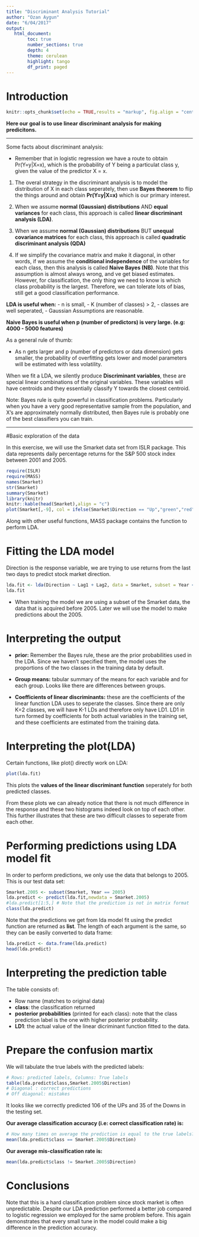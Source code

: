 ```yaml
---
title: "Discriminant Analysis Tutorial"
author: "Ozan Aygun"
date: "6/04/2017"
output: 
   html_document:
        toc: true
        number_sections: true
        depth: 4
        theme: cerulean
        highlight: tango
        df_print: paged
---
```


# Introduction

```r
knitr::opts_chunk$set(echo = TRUE,results = "markup", fig.align = "center", fig.width = 5, fig.height = 4,message=FALSE,warning=FALSE)
```

**Here our goal is to use linear discriminant analysis for making predicitons.** 

___

Some facts about discriminant analysis:

- Remember that in logistic regression we have a route to obtain Pr(Y=y|X=x), which is the probability of Y being a particulat class y, given the value of the predictor X = x.

1. The overal strategy in the discriminant analysis is to model the distribution of X in each class seperately, then use **Bayes theorem** to flip the things around and obtain **Pr(Y=y|X=x)** which is our primary interest.

2. When we assume **normal (Gaussian) distributions** AND **equal variances** for each class, this approach is called **linear discriminant analysis (LDA)**.

3.  When we assume **normal (Gaussian) distributions** BUT **unequal covariance matrices** for each class, this approach is called **quadratic discriminant analysis (QDA)**

4. If we simplify the covariance matrix and make it diagonal, in other words, if we assume the **conditional independence** of the variables for each class, then this analysis is called **Naive Bayes (NB)**. Note that this assumption is almost always wrong, and ve get biased estimates. However, for classification, the only thing we need to know is which class probability is the largest. Therefore, we can tolerate lots of bias, still get a good classification performance.

**LDA is useful when:**
- n is small, 
- K (number of classes) > 2, 
- classes are well seperated,
- Gaussian Assumptions are reasonable.

**Naive Bayes is useful when p (number of predictors) is very large. (e.g: 4000 - 5000 features)**

As a general rule of thumb:

- As n gets larger and p (number of predictors or data dimension) gets smaller, the probability of overfitting gets lower and model parameters will be estimated with less volatility. 

When we fit a LDA, we silently produce **Discriminant variables**, these are special linear combinations of the original variables. These variables will have centroids and they essentially classify Y towards the closest centroid.

Note: Bayes rule is quite powerful in classification problems. Particularly when you have a very good representative sample from the population, and X's are approximately normally distributed, then Bayes rule is probably one of the best classifiers you can train.

___

#Basic exploration of the data

In this exercise, we will use the Smarket data set from ISLR package. This data represents daily percentage returns for the S&P 500 stock index between 2001 and 2005.

```r
require(ISLR)
require(MASS)
names(Smarket)
str(Smarket)
summary(Smarket)
library(knitr)
knitr::kable(head(Smarket),align = "c")
plot(Smarket[,-9], col = ifelse(Smarket$Direction == "Up","green","red"), cex = 0.5, pch = 20)
```

Along with other useful functions, MASS package contains the function to perform LDA.

# Fitting the LDA model

Direction is the response variable, we are trying to use returns from the last two days to predict stock market direction.

```r
lda.fit <- lda(Direction ~ Lag1 + Lag2, data = Smarket, subset = Year < 2005)
lda.fit

```

- When training the model we are using a subset of the Smarket data, the data that is acquired before 2005. Later we will use the model to make predictions about the 2005.

# Interpreting the output

- **prior:** Remember the Bayes rule, these are the prior probabilities used in the LDA. Since we haven't specified them, the model uses the proportions of the two classes in the training data by default.

- **Group means:** tabular summary of the means for each variable and for each group. Looks like there are differences between groups.

- **Coefficients of linear discriminants:** these are the coefficients of the linear function LDA uses to seperate the classes. Since there are only K=2 classes, we will have K-1 LDs and therefore only have LD1. LD1 in turn formed by coefficients for both actual variables in the training set, and these coefficients are estimated from the training data.

# Interpreting the plot(LDA)

Certain functions, like plot() directly work on LDA:

```r
plot(lda.fit)
```

This plots the **values of the linear discriminant function** seperately for both predicted classes. 

From these plots we can already notice that there is not much difference in the response and these two histograms indeed look on top of each other. This further illustrates that these are two difficult classes to seperate from each other. 

# Performing predictions using LDA model fit

In order to perform predictions, we only use the data that belongs to 2005. This is our test data set:

```r
Smarket.2005 <- subset(Smarket, Year == 2005)
lda.predict <- predict(lda.fit,newdata = Smarket.2005)
#lda.predict[1:5,] # Note that the prediction is not in matrix format
class(lda.predict)
```

Note that the predictions we get from lda model fit using the predict function are returned as **list**. The length of each argument is the same, so they can be easily converted to data frame:

```r
lda.predict <- data.frame(lda.predict)
head(lda.predict)
```

# Interpreting the prediction table

The table consists of:

- Row name (matches to original data)
- **class**: the classification returned
- **posterior probabilities** (printed for each class): note that the class prediction label is the one with higher posterior probability.
- **LD1**: the actual value of the linear dicriminant function fitted to the data.

# Prepare the confusion martix

We will tabulate the true labels with the predicted labels:

```r
# Rows: predicted labels, Columns: True labels
table(lda.predict$class,Smarket.2005$Direction)
# Diagonal : correct predictions
# Off diagonal: mistakes
```

It looks like we correctly predicted 106 of the UPs and 35 of the Downs in the testing set.

**Our average classification accuracy (i.e: correct classification rate) is:**

```r
# How many times on average the prediction is equal to the true labels?
mean(lda.predict$class == Smarket.2005$Direction)
```

**Our average mis-classification rate is:**

```r
mean(lda.predict$class != Smarket.2005$Direction)
```

# Conclusions

Note that this is a hard classification problem since stock market is often unpredictable. Despite our LDA prediction performed a better job compared to logistic regression we employed for the same problem before. This again demonstrates that every small tune in the model could make a big difference in the prediction accuracy.

